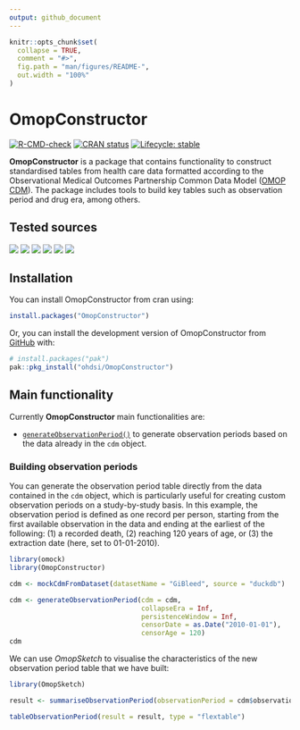 ```yaml
---
output: github_document
---
```


<!-- README.md is generated from README.Rmd. Please edit that file -->

```r
knitr::opts_chunk$set(
  collapse = TRUE,
  comment = "#>",
  fig.path = "man/figures/README-",
  out.width = "100%"
)
```

# OmopConstructor

<!-- badges: start -->
[![R-CMD-check](https://github.com/OHDSI/OmopConstructor/actions/workflows/R-CMD-check.yaml/badge.svg)](https://github.com/OHDSI/OmopConstructor/actions/workflows/R-CMD-check.yaml)
[![CRAN status](https://www.r-pkg.org/badges/version/OmopConstructor)](https://CRAN.R-project.org/package=OmopConstructor)
[![Lifecycle: stable](https://img.shields.io/badge/lifecycle-stable-brightgreen.svg)](https://lifecycle.r-lib.org/articles/stages.html#stable)
<!-- badges: end -->

**OmopConstructor** is a package that contains functionality to construct standardised tables from health care data formatted according to the Observational Medical Outcomes Partnership Common Data Model ([OMOP CDM](https://ohdsi.github.io/CommonDataModel/)). The package includes tools to build key tables such as observation period and drug era, among others.

## Tested sources

[![](https://github.com/OHDSI/OmopConstructor/actions/workflows/test-local-omopgenerics.yaml/badge.svg?branch=main)](https://github.com/OHDSI/OmopConstructor/actions/workflows/test-local-omopgenerics.yaml)
[![](https://github.com/OHDSI/OmopConstructor/actions/workflows/test-duckdb-CDMConnector.yaml/badge.svg?branch=main)](https://github.com/OHDSI/OmopConstructor/actions/workflows/test-duckdb-CDMConnector.yaml)
[![](https://github.com/OHDSI/OmopConstructor/actions/workflows/test-postgres-CDMConnector.yaml/badge.svg?branch=main)](https://github.com/OHDSI/OmopConstructor/actions/workflows/test-postgres-CDMConnector.yaml)
[![](https://github.com/OHDSI/OmopConstructor/actions/workflows/test-redshift-CDMConnector.yaml/badge.svg?branch=main)](https://github.com/OHDSI/OmopConstructor/actions/workflows/test-redshift-CDMConnector.yaml)
[![](https://github.com/OHDSI/OmopConstructor/actions/workflows/test-sqlserver-CDMConnector.yaml/badge.svg?branch=main)](https://github.com/OHDSI/OmopConstructor/actions/workflows/test-sqlserver-CDMConnector.yaml)
[![](https://github.com/OHDSI/OmopConstructor/actions/workflows/test-snowflake-CDMConnector.yaml/badge.svg?branch=main)](https://github.com/OHDSI/OmopConstructor/actions/workflows/test-snowflake-CDMConnector.yaml)

## Installation

You can install OmopConstructor from cran using:

```r
install.packages("OmopConstructor")
```

Or, you can install the development version of OmopConstructor from [GitHub](https://github.com/) with:

``` r
# install.packages("pak")
pak::pkg_install("ohdsi/OmopConstructor")
```

## Main functionality

Currently **OmopConstructor** main functionalities are:

- [`generateObservationPeriod()`](https://ohdsi.github.io/OmopConstructor/reference/generateObservationPeriod.html) to generate observation periods based on the data already in the `cdm` object.

### Building observation periods

You can generate the observation period table directly from the data contained in the `cdm` object, which is particularly useful for creating custom observation periods on a study-by-study basis. In this example, the observation period is defined as one record per person, starting from the first available observation in the data and ending at the earliest of the following: (1) a recorded death, (2) reaching 120 years of age, or (3) the extraction date (here, set to 01-01-2010).

```r
library(omock)
library(OmopConstructor)

cdm <- mockCdmFromDataset(datasetName = "GiBleed", source = "duckdb")

cdm <- generateObservationPeriod(cdm = cdm,
                                 collapseEra = Inf,
                                 persistenceWindow = Inf, 
                                 censorDate = as.Date("2010-01-01"), 
                                 censorAge = 120)
cdm
```

We can use *OmopSketch* to visualise the characteristics of the new observation period table that we have built:

```r
library(OmopSketch)

result <- summariseObservationPeriod(observationPeriod = cdm$observation_period)

tableObservationPeriod(result = result, type = "flextable")
```
